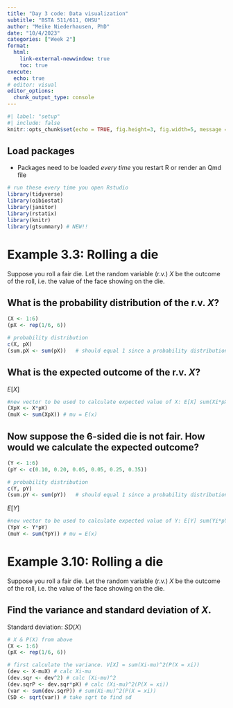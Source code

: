 ```yaml
---
title: "Day 3 code: Data visualization"
subtitle: "BSTA 511/611, OHSU"
author: "Meike Niederhausen, PhD"
date: "10/4/2023"
categories: ["Week 2"]
format: 
  html:
    link-external-newwindow: true
    toc: true
execute:
  echo: true
# editor: visual
editor_options: 
  chunk_output_type: console
---
```



```r
#| label: "setup"
#| include: false
knitr::opts_chunk$set(echo = TRUE, fig.height=3, fig.width=5, message = F)
```



## Load packages

* Packages need to be loaded _every time_ you restart R or render an Qmd file

```r
# run these every time you open Rstudio
library(tidyverse)    
library(oibiostat)
library(janitor)
library(rstatix)
library(knitr)
library(gtsummary) # NEW!!
```


# Example 3.3: Rolling a die

Suppose you roll a fair die. Let the random variable (r.v.) $X$ be the outcome of the roll, i.e. the value of the face showing on the die. 

## What is the probability distribution of the r.v. $X$?

```r
(X <- 1:6)
(pX <- rep(1/6, 6))

# probability distribution
c(X, pX) 
(sum.pX <- sum(pX))   # should equal 1 since a probability distribution
```


## What is the expected outcome of the r.v. $X$?

$E[X]$

```r
#new vector to be used to calculate expected value of X: E[X] sum(Xi*pXi)
(XpX <- X*pX)
(muX <- sum(XpX)) # mu = E(x)
```

## Now suppose the 6-sided die is not fair. How would we calculate the expected outcome?

```r
(Y <- 1:6)
(pY <- c(0.10, 0.20, 0.05, 0.05, 0.25, 0.35))

# probability distribution
c(Y, pY) 
(sum.pY <- sum(pY))   # should equal 1 since a probability distribution
```

$E[Y]$

```r
#new vector to be used to calculate expected value of Y: E[Y] sum(Yi*pYi)
(YpY <- Y*pY)
(muY <- sum(YpY)) # mu = E(x)
```


# Example 3.10: Rolling a die

Suppose you roll a fair die. Let the random variable (r.v.) $X$ be the outcome of the roll, i.e. the value of the face showing on the die. 

## Find the variance and standard deviation of $X$.


Standard deviation: $SD(X)$

```r
# X & P(X) from above
(X <- 1:6)
(pX <- rep(1/6, 6))

# first calculate the variance. V[X] = sum(Xi-mu)^2(P(X = xi))
(dev <- X-muX) # calc Xi-mu
(dev.sqr <- dev^2) # calc (Xi-mu)^2
(dev.sqrP <- dev.sqr*pX) # calc (Xi-mu)^2(P(X = xi))
(var <- sum(dev.sqrP)) # sum(Xi-mu)^2(P(X = xi))
(SD <- sqrt(var)) # take sqrt to find sd
```



